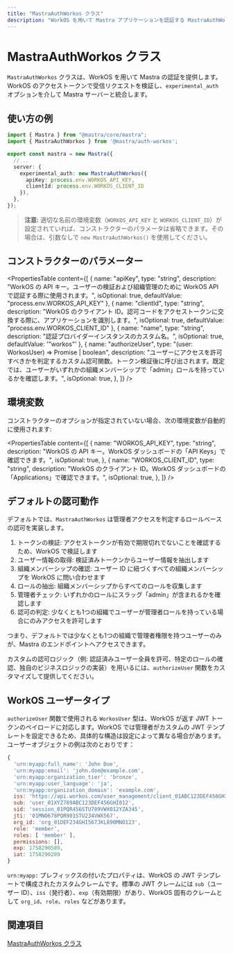 ```yaml
---
title: "MastraAuthWorkos クラス"
description: "WorkOS を用いて Mastra アプリケーションを認証する MastraAuthWorkos クラスの API リファレンス。"
---
```


# MastraAuthWorkos クラス

`MastraAuthWorkos` クラスは、WorkOS を用いて Mastra の認証を提供します。WorkOS のアクセストークンで受信リクエストを検証し、`experimental_auth` オプションを介して Mastra サーバーと統合します。

## 使い方の例

```typescript filename="src/mastra/index.ts" showLineNumbers copy
import { Mastra } from "@mastra/core/mastra";
import { MastraAuthWorkos } from '@mastra/auth-workos';

export const mastra = new Mastra({
  // ..
  server: {
    experimental_auth: new MastraAuthWorkos({
      apiKey: process.env.WORKOS_API_KEY,
      clientId: process.env.WORKOS_CLIENT_ID
    }),
  },
});
```

> **注意:** 適切な名前の環境変数（`WORKOS_API_KEY` と `WORKOS_CLIENT_ID`）が設定されていれば、コンストラクターのパラメータは省略できます。その場合は、引数なしで `new MastraAuthWorkos()` を使用してください。


## コンストラクターのパラメーター

<PropertiesTable
  content={[
    {
      name: "apiKey",
      type: "string",
      description: "WorkOS の API キー。ユーザーの検証および組織管理のために WorkOS API で認証する際に使用されます。",
      isOptional: true,
      defaultValue: "process.env.WORKOS_API_KEY"
    },
    {
      name: "clientId",
      type: "string",
      description: "WorkOS のクライアント ID。認可コードをアクセストークンに交換する際に、アプリケーションを識別します。",
      isOptional: true,
      defaultValue: "process.env.WORKOS_CLIENT_ID"
    },
    {
      name: "name",
      type: "string",
      description: "認証プロバイダーインスタンスのカスタム名。",
      isOptional: true,
      defaultValue: '"workos"'
    },
    {
      name: "authorizeUser",
      type: "(user: WorkosUser) => Promise<boolean> | boolean",
      description: "ユーザーにアクセスを許可すべきかを判定するカスタム認可関数。トークン検証後に呼び出されます。既定では、ユーザーがいずれかの組織メンバーシップで「admin」ロールを持っているかを確認します。",
      isOptional: true,
    },
  ]}
/>

## 環境変数

コンストラクターのオプションが指定されていない場合、次の環境変数が自動的に使用されます:

<PropertiesTable
  content={[
    {
      name: "WORKOS_API_KEY",
      type: "string",
      description: "WorkOS の API キー。WorkOS ダッシュボードの「API Keys」で確認できます。",
      isOptional: true,
    },
    {
      name: "WORKOS_CLIENT_ID",
      type: "string",
      description: "WorkOS のクライアント ID。WorkOS ダッシュボードの「Applications」で確認できます。",
      isOptional: true,
    },
  ]}
/>

## デフォルトの認可動作

デフォルトでは、`MastraAuthWorkos` は管理者アクセスを判定するロールベースの認可を実装します。

1. トークンの検証: アクセストークンが有効で期限切れでないことを確認するため、WorkOS で検証します
2. ユーザー情報の取得: 検証済みトークンからユーザー情報を抽出します
3. 組織メンバーシップの確認: ユーザー ID に紐づくすべての組織メンバーシップを WorkOS に問い合わせます
4. ロールの抽出: 組織メンバーシップからすべてのロールを収集します
5. 管理者チェック: いずれかのロールにスラッグ「admin」が含まれるかを確認します
6. 認可の判定: 少なくとも1つの組織でユーザーが管理者ロールを持っている場合にのみアクセスを許可します

つまり、デフォルトでは少なくとも1つの組織で管理者権限を持つユーザーのみが、Mastra のエンドポイントへアクセスできます。

カスタムの認可ロジック（例: 認証済みユーザー全員を許可、特定のロールの確認、独自のビジネスロジックの実装）を用いるには、`authorizeUser` 関数をカスタマイズして提供してください。

## WorkOS ユーザータイプ

`authorizeUser` 関数で使用される `WorkosUser` 型は、WorkOS が返す JWT トークンのペイロードに対応します。WorkOS では管理者がカスタムの JWT テンプレートを設定できるため、具体的な構造は設定によって異なる場合があります。ユーザーオブジェクトの例は次のとおりです：

```javascript
{
  'urn:myapp:full_name': 'John Doe',
  'urn:myapp:email': 'john.doe@example.com',
  'urn:myapp:organization_tier': 'bronze',
  'urn:myapp:user_language': 'ja',
  'urn:myapp:organization_domain': 'example.com',
  iss: 'https://api.workos.com/user_management/client_01ABC123DEF456GHI789JKL012',
  sub: 'user_01XYZ789ABC123DEF456GHI012',
  sid: 'session_01PQR456STU789VWX012YZA345',
  jti: '01MNO678PQR901STU234VWX567',
  org_id: 'org_01DEF234GHI567JKL890MNO123',
  role: 'member',
  roles: [ 'member' ],
  permissions: [],
  exp: 1758290589,
  iat: 1758290289
}
```

`urn:myapp:` プレフィックスの付いたプロパティは、WorkOS の JWT テンプレートで構成されたカスタムクレームです。標準の JWT クレームには `sub`（ユーザー ID）、`iss`（発行者）、`exp`（有効期限）があり、WorkOS 固有のクレームとして `org_id`、`role`、`roles` などがあります。


## 関連項目

[MastraAuthWorkos クラス](/docs/auth/workos)